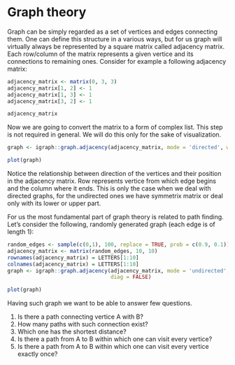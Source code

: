# Graph theory {#graph}

Graph can be simply regarded as a set of vertices and edges connecting them. One can define this structure in a various ways, but for us graph will virtually always be represented by a square matrix called adjacency matrix. Each row/column of the matrix represents a given vertice and its connections to remaining ones. Consider for example a following adjacency matrix:

```r
adjacency_matrix <- matrix(0, 3, 3)
adjacency_matrix[1, 2] <- 1
adjacency_matrix[1, 3] <- 1
adjacency_matrix[3, 2] <- 1

adjacency_matrix
```

Now we are going to convert the matrix to a form of complex list. This step is not required in general. We will do this only for the sake of visualization.

```r
graph <- igraph::graph.adjacency(adjacency_matrix, mode = 'directed', weighted = TRUE)

plot(graph)
```

Notice the relationship between direction of the vertices and their position in the adjacency matrix. Row represents vertice from which edge begins and the column where it ends. This is only the case when we deal with directed graphs, for the undirected ones we have symmetrix matrix or deal only with its lower or upper part.  

For us the most fundamental part of graph theory is related to path finding. Let's consider the following, randomly generated graph (each edge is of length 1):

```r
random_edges <- sample(c(0,1), 100, replace = TRUE, prob = c(0.9, 0.1))
adjacency_matrix <- matrix(random_edges, 10, 10)
rownames(adjacency_matrix) = LETTERS[1:10]
colnames(adjacency_matrix) = LETTERS[1:10]
graph <- igraph::graph.adjacency(adjacency_matrix, mode = 'undirected', 
                                 diag = FALSE)

plot(graph)
```

Having such graph we want to be able to answer few questions. 

 1. Is there a path connecting vertice A with B?
 2. How many paths with such connection exist?
 3. Which one has the shortest distance?
 4. Is there a path from A to B within which one can visit every vertice?
 5. Is there a path from A to B within which one can visit every vertice exactly once?